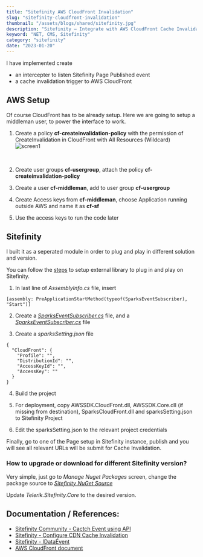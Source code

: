 ```yaml
---
title: "Sitefinity AWS CloudFront Invalidation"
slug: "sitefinity-cloudfront-invalidation"
thumbnail: "/assets/blogs/shared/sitefinity.jpg"
description: "Sitefinity – Integrate with AWS CloudFront Cache Invalidation"
keyword: "NET, CMS, Sitefinity"
category: "sitefinity"
date: "2023-01-20"
---
```


I have implemented create 
- an intercepter to listen Sitefinity Page Published event
- a cache invalidation trigger to AWS CloudFront

## AWS Setup

Of course CloudFront has to be already setup. 
Here we are going to setup a middleman user, to power the interface to work.

1. Create a policy <b>cf-createinvalidation-policy</b> with the permission of CreateInvalidation in CloudFront with All Resources (Wildcard)
![screen1](/assets/blogs/sitefinity-cloudfront-invalidation/screen-1.png)
<br/>

2. Create user groups <b>cf-usergroup</b>, attach the policy <b>cf-createinvalidation-policy</b>

3. Create a user <b>cf-middleman</b>, add to user group <b>cf-usergroup</b>

4. Create Access keys from <b>cf-middleman</b>, choose Application running outside AWS and name it as <b>cf-sf</b>

5. Use the access keys to run the code later

## Sitefinity

I built it as a seperated module in order to plug and play in different solution and version.

You can follow the [steps](https://www.progress.com/documentation/sitefinity-cms/create-widgets-in-external-assemblies-mvc) to setup external library to plug in and play on Sitefinity.

1. In last line of _AssemblyInfo.cs_ file, insert

  `[assembly: PreApplicationStartMethod(typeof(SparksEventSubscriber), "Start")]`

2. Create a [_SparksEventSubscriber.cs_](https://gist.github.com/hawjeh/46775333e616621cf8a4bba2692f9c01#file-sparksappsetting-cs) file, and a [_SparksEventSubscriber.cs_](https://gist.github.com/hawjeh/46775333e616621cf8a4bba2692f9c01#file-sparkseventsubscriber-cs) file 

3. Create a _sparksSetting.json_ file 

  ```
  {
    "CloudFront": {
      "Profile": "",
      "DistributionId": "",
      "AccessKeyId": "",
      "AccessKey": ""
    }
  }
  ```

4. Build the project

5. For deployment, copy AWSSDK.CloudFront.dll, AWSSDK.Core.dll (if missing from destination), SparksCloudFront.dll and sparksSetting.json to Sitefinity Project

6. Edit the sparksSetting.json to the relevant project credentials

Finally, go to one of the Page setup in Sitefinity instance, publish and you will see all relevant URLs will be submit for Cache Invalidation.


### How to upgrade or download for different Sitefinity version?

Very simple, just go to _Manage Nuget Packages_ screen, change the package source to _[Sitefinity NuGet Source](https://www.progress.com/documentation/sitefinity-cms/sitefinity-cms-nuget-packages-repository)_

Update _Telerik.Sitefinity.Core_ to the desired version.


## Documentation / References:

- [Sitefinity Community - Cactch Event using API](https://community.progress.com/s/article/How-to-catch-the-Publish-Unpublish-and-Save-as-draft-events-using-API)
- [Sitefinity - Configure CDN Cache Invalidation](https://www.progress.com/documentation/sitefinity-cms/configure-cdn-cache-invalidation)
- [Sitefinity - IDataEvent](https://www.progress.com/documentation/sitefinity-cms/for-developers-idataevent)
- [AWS CloudFront document](https://docs.aws.amazon.com/sdkfornet/v3/apidocs/items/CloudFront/MCloudFrontCreateInvalidationCreateInvalidationRequest.html)